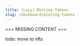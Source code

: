 ---
title: (Lazy) Minting Tokens
slug: /dashboard/minting-tokens
---

=== MISSING CONTENT ===

todo: move to nfts
